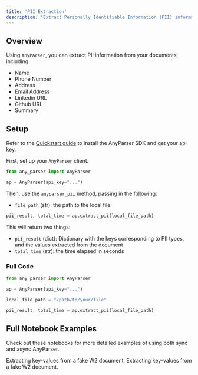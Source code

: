 ```yaml
---
title: 'PII Extraction'
description: 'Extract Personally Identifiable Information (PII) information from your documents'
---
```


## Overview
Using `AnyParser`, you can extract PII information from your documents, including

- Name
- Phone Number
- Address
- Email Address
- Linkedin URL
- Github URL
- Summary

## Setup
Refer to the [Quickstart guide](/quickstart/#setup) to install the AnyParser SDK and get your api key.

First, set up your `AnyParser` client.

```python anyparser_pii.py
from any_parser import AnyParser

ap = AnyParser(api_key="...")
```

Then, use the `anyparser_pii` method, passing in the following:
- `file_path` (str): the path to the local file

```python anyparser_extract_pii.py
pii_result, total_time = ap.extract_pii(local_file_path)
```

This will return two things:
- `pii_result` (dict): Dictionary with the keys corresponding to PII types,
and the values extracted from the document
- `total_time` (str): the time elapsed in seconds

### Full Code
```python anyparser_extract_pii.py
from any_parser import AnyParser

ap = AnyParser(api_key="...")

local_file_path = "/path/to/your/file"

pii_result, total_time = ap.extract_pii(local_file_path)
```

## Full Notebook Examples

Check out these notebooks for more detailed examples of using both sync and async AnyParser.

<CardGroup cols={2}>
  <Card
    title="AnyParser Sync Example"
    icon="bolt-lightning"
    href="https://github.com/CambioML/any-parser/blob/main/examples/pdf_to_key_value.ipynb"
  >
    Extracting key-values from a fake W2 document.
  </Card>
  <Card
    title="AnyParser Async Example"
    icon="rotate"
    href="https://github.com/CambioML/any-parser/blob/main/examples/async_pdf_to_key_value.ipynb"
  >
    Extracting key-values from a fake W2 document.
  </Card>
</CardGroup>

